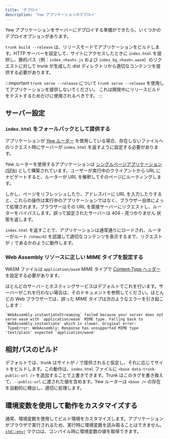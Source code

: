 ```yaml
---
title: 'デプロイ'
description: 'Yew アプリケーションのデプロイ'
---
```


Yew アプリケーションをサーバーにデプロイする準備ができたら、いくつかのデプロイオプションがあります。

`trunk build --release` は、リリースモードでアプリケーションをビルドします。HTTP サーバーを設定して、サイトにアクセスしたときに `index.html` を提供し、静的パス（例：`index_<hash>.js` および `index_bg_<hash>.wasm`）のリクエストに対して trunk が生成した dist ディレクトリから適切なコンテンツを提供する必要があります。

:::important `trunk serve --release` について
`trunk serve --release` を使用してアプリケーションを提供しないでください。
これは開発中にリリースビルドをテストするためだけに使用されるべきです。
:::

## サーバー設定

### `index.html` をフォールバックとして提供する

アプリケーションが [Yew ルーター](concepts/router.mdx) を使用している場合、存在しないファイルへのリクエスト時にサーバーが `index.html` を返すように設定する必要があります。

Yew ルーターを使用するアプリケーションは [シングルページアプリケーション (SPA)](https://developer.mozilla.org/en-US/docs/Glossary/SPA) として構築されています。ユーザーが実行中のクライアントから URL にナビゲートすると、ルーターが URL を解釈してそのページにルーティングします。

しかし、ページをリフレッシュしたり、アドレスバーに URL を入力したりすると、これらの操作は実行中のアプリケーションではなく、ブラウザー自体によって処理されます。ブラウザーはその URL を直接サーバーにリクエストし、ルーターをバイパスします。誤って設定されたサーバーは 404 - 見つかりません 状態を返します。

`index.html` を返すことで、アプリケーションは通常通りにロードされ、ルーターがルート `/show/42` を認識して適切なコンテンツを表示するまで、リクエストが `/` であるかのように動作します。

### Web Assembly リソースに正しい MIME タイプを設定する

WASM ファイルは `application/wasm` MIME タイプで [Content-Type ヘッダー](https://developer.mozilla.org/en-US/docs/Web/HTTP/Headers/Content-Type) を設定する必要があります。

ほとんどのサーバーとホスティングサービスはデフォルトでこれを行います。サーバーがこれを行わない場合は、そのドキュメントを参照してください。ほとんどの Web ブラウザーでは、誤った MIME タイプは次のようなエラーを引き起こします：

```ignore
`WebAssembly.instantiateStreaming` failed because your server does not serve wasm with `application/wasm` MIME type. Falling back to `WebAssembly.instantiate` which is slower. Original error:
 TypeError: WebAssembly: Response has unsupported MIME type 'text/plain' expected 'application/wasm'
```

## 相対パスのビルド

デフォルトでは、trunk はサイトが `/` で提供されると仮定し、それに応じてサイトをビルドします。この動作は、`index.html` ファイルに `<base data-trunk-public-url />` を追加することで上書きできます。Trunk はこのタグを書き換えて、`--public-url` に渡された値を含めます。Yew ルーターは `<base />` の存在を自動的に検出し、適切に処理します。

## 環境変数を使用して動作をカスタマイズする

通常、環境変数を使用してビルド環境をカスタマイズします。アプリケーションがブラウザで実行されるため、実行時に環境変数を読み取ることはできません。
[`std::env!`](https://doc.rust-lang.org/std/macro.env.html) マクロは、コンパイル時に環境変数の値を取得できます。
